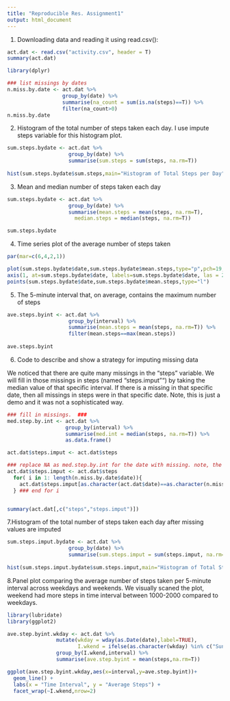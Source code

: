 ```yaml
---
title: "Reproducible Res. Assignment1"
output: html_document
---
```


1. Downloading data and reading it using read.csv():
```r
act.dat <- read.csv("activity.csv", header = T)
summary(act.dat)

library(dplyr)

### list missings by dates
n.miss.by.date <- act.dat %>%
                  group_by(date) %>%
                  summarise(na_count = sum(is.na(steps)==T)) %>%
                  filter(na_count>0)
n.miss.by.date
```



2. Histogram of the total number of steps taken each day. I use impute steps variable for this histogram plot.

```r
sum.steps.bydate <- act.dat %>%
                    group_by(date) %>%
                    summarise(sum.steps = sum(steps, na.rm=T))
                    
hist(sum.steps.bydate$sum.steps,main="Histogram of Total Steps per Day",col="grey",xlab="Total Steps per day")

```

3. Mean and median number of steps taken each day

```r

sum.steps.bydate <- act.dat %>%
                    group_by(date) %>%
                    summarise(mean.steps = mean(steps, na.rm=T),
                      median.steps = median(steps, na.rm=T))

sum.steps.bydate
```

4. Time series plot of the average number of steps taken

```r

par(mar=c(6,4,2,1))

plot(sum.steps.bydate$date,sum.steps.bydate$mean.steps,type="p",pch=19,xlab="Date",ylab="Average Steps",main="Average Steps Taken By Date",xaxt="n")
axis(1, at=sum.steps.bydate$date, labels=sum.steps.bydate$date, las = 2, cex.axis = 0.5)
points(sum.steps.bydate$date,sum.steps.bydate$mean.steps,type="l")


```

5. The 5-minute interval that, on average, contains the maximum number of steps

```r
ave.steps.byint <- act.dat %>%
                    group_by(interval) %>%
                    summarise(mean.steps = mean(steps, na.rm=T)) %>%
                    filter(mean.steps==max(mean.steps))
  
ave.steps.byint

```

6. Code to describe and show a strategy for imputing missing data

We noticed that there are quite many missings in the "steps" variable. We will fill in those missings in steps (named "steps.imput"") by taking the median value of that specific interval. If there is a missing in that specific date, then all missings in steps were in that specific date. Note, this is just a demo and it was not a sophisticated way. 

```r

### fill in missings.  ###
med.step.by.int <- act.dat %>%
                   group_by(interval) %>%
                   summarise(med.int = median(steps, na.rm=T)) %>%
                   as.data.frame()

act.dat$steps.imput <- act.dat$steps

### replace NA as med.step.by.int for the date with missing. note, the act.dat$interval order were exactly matched to med.step.by.int
act.dat$steps.imput <- act.dat$steps
  for( i in 1: length(n.miss.by.date$date)){
    act.dat$steps.imput[as.character(act.dat$date)==as.character(n.miss.by.date$date)[i]] <- med.step.by.int$med.int 
  } ### end for i


summary(act.dat[,c("steps","steps.imput")])

```

7.Histogram of the total number of steps taken each day after missing values are imputed

```r
sum.steps.imput.bydate <- act.dat %>%
                    group_by(date) %>%
                    summarise(sum.steps.imput = sum(steps.imput, na.rm=T))
                    
hist(sum.steps.imput.bydate$sum.steps.imput,main="Histogram of Total Steps (impute) per Day",col="grey",xlab="Total Steps per day")

```

8.Panel plot comparing the average number of steps taken per 5-minute interval across weekdays and weekends. We visually scaned the plot, weekend had more steps in time interval between 1000-2000 compared to weekdays.



```r
library(lubridate)
library(ggplot2)

ave.step.byint.wkday <- act.dat %>%
                mutate(wkday = wday(as.Date(date),label=TRUE),
                       I.wkend = ifelse(as.character(wkday) %in% c("Sun", "Sat"), "Weekend", "Weekday")) %>%
                group_by(I.wkend,interval) %>%
                summarise(ave.step.byint = mean(steps,na.rm=T)) 

ggplot(ave.step.byint.wkday,aes(x=interval,y=ave.step.byint))+
  geom_line() +
  labs(x = "Time Interval", y = "Average Steps") + 
  facet_wrap(~I.wkend,nrow=2)




```
